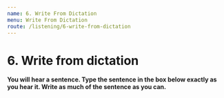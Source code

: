 ```yaml
---
name: 6. Write From Dictation
menu: Write From Dictation
route: /listening/6-write-from-dictation
---
```



# 6. Write from dictation

**You will hear a sentence. Type the sentence in the box below exactly as you hear it. Write as much of the sentence as you can.**

<WriteFromDictationList
  start={251}
  total={50}
  data={WriteFromDictationDataFrom201To300}
/>
